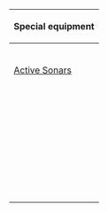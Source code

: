 {| class="wikitable"
! colspan="6" | Special equipment
|-
! {{Sonar}}<br />[[Sonar|Active Sonars]]
! {{DepthCharge}}<br />[[Depth Charge|Depth Charge Projector]]
! {{Searchlight}}<br />[[Searchlight]]
! {{BluePlane}}<br />[[List of Torpedo Bombers by stats|Carrier-Based Aircrafts]]
! {{Seaplane}} {{Flying Boat}} [[File:Heli.png]]<br />[[Seaplane|Seaplanes]]
! Miscellaneous
|-
| {{Sonar}} {{EquipmentLink|Type 3 Active Sonar}}
| {{DepthCharge}} {{EquipmentLink|Type 94 Depth Charge Projector}}
| {{Searchlight}} {{EquipmentLink|Searchlight}}
| {{BluePlane}} {{EquipmentLink|Swordfish}}
| {{Seaplane}} {{EquipmentLink|Type 0 Reconnaissance Seaplane}}
| [[File:Ssp c.png]] {{EquipmentLink|Skilled Lookouts}}
|-
| {{Sonar}}<br />{{EquipmentLink|Type124 ASDIC}}
| {{DepthCharge}} {{EquipmentLink|Type 3 Depth Charge Projector}}
| {{Searchlight}} {{EquipmentLink|Type 96 150cm Searchlight}}
| {{BluePlane}} {{EquipmentLink|Swordfish Mk.II (Skilled)}}
| {{Seaplane}} {{EquipmentLink|Zuiun}}
| {{SCAMP}} {{EquipmentLink|Night Operation Aviation Personnel}}
|-
| {{Sonar}}<br />{{EquipmentLink|Type144/147 ASDIC}}
|
|
| {{BluePlane}} {{EquipmentLink|Swordfish Mk.III (Skilled)}}
| {{Flying Boat}} {{EquipmentLink|Type 2 Large Flying Boat}} 
| [[File:Combat Provisions Icon.png]] {{EquipmentLink|Combat Ration}}
|-
| {{Sonar}}<br />{{EquipmentLink|HF/DF + Type144/147 ASDIC}}
|
|
|
| {{Flying Boat}} {{EquipmentLink|PBY-5A Catalina}}
| {{CombatRation}} {{EquipmentLink|Combat Ration (Special Onigiri)}}
|-
|
|
|
|
| {{Autogyro}} {{EquipmentLink|Ka Type Observation Autogyro}}
| {{CombatRation}} {{EquipmentLink|Canned Saury}}
|-
|
|
|
|
| {{SubPlane}} {{EquipmentLink|Type 3 Command Liaison Aircraft (ASW)}}
|
|}